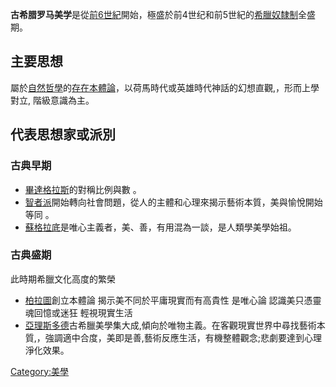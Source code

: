 {{Unreferenced |time=2008-05-25T08:40:41+00:00 }}
'''古希腊罗马美学'''是從[[前6世紀|前6世紀]]開始，極盛於前4世纪和前5世紀的[[希臘奴隸制|希臘奴隸制]]全盛期。

== 主要思想 ==
屬於[[自然哲學|自然哲學]]的[[存在本體論|存在本體論]]，以荷馬時代或英雄時代神話的幻想直觀,，形而上學對立, 階級意識為主。

== 代表思想家或派別 ==
=== 古典早期 ===
*[[畢達格拉斯|畢達格拉斯]]的對稱比例與數 。
*[[智者派|智者派]]開始轉向社會問題，從人的主體和心理來揭示藝術本質，美與愉悅開始等同 。
*[[蘇格拉底|蘇格拉底]]是唯心主義者，美、善，有用混為一談，是人類學美學始祖。

=== 古典盛期 === 
此時期希臘文化高度的繁榮 
*[[柏拉圖|柏拉圖]]創立本體論 揭示美不同於平庸現實而有高貴性 是唯心論 認識美只憑靈魂回憶或迷狂 輕視現實生活 
* [[亞理斯多德|亞理斯多德]]古希臘美學集大成,傾向於唯物主義。在客觀現實世界中尋找藝術本質,，強調適中合度，美即是善,藝術反應生活，有機整體觀念;悲劇要達到心理淨化效果。

[[Category:美學|Category:美學]]